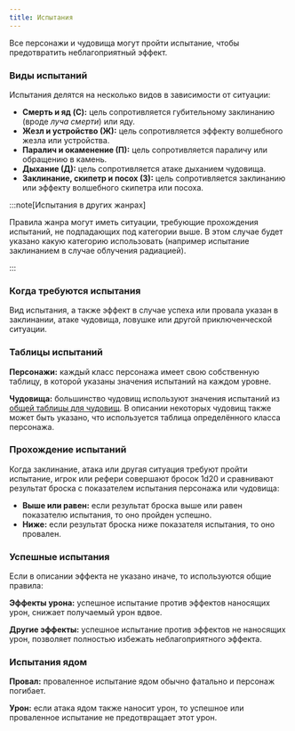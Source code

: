 ```yaml
---
title: Испытания
---
```


Все персонажи и чудовища могут пройти испытание, чтобы предотвратить неблагоприятный эффект.

### Виды испытаний

Испытания делятся на несколько видов в зависимости от ситуации:

- **Смерть и яд (C):** цель сопротивляется губительному заклинанию (вроде _луча смерти_) или яду.
- **Жезл и устройство (Ж):** цель сопротивляется эффекту волшебного жезла или устройства.
- **Паралич и окаменение (П):** цель сопротивляется параличу или обращению в камень.
- **Дыхание (Д):** цель сопротивляется атаке дыханием чудовища.
- **Заклинание, скипетр и посох (З):** цель сопротивляется заклинанию или эффекту волшебного скипетра или посоха.

:::note[Испытания в других жанрах]

Правила жанра могут иметь ситуации, требующие прохождения испытаний, не подпадающих под категории выше. В этом случае будет указано какую категорию использовать (например испытание заклинанием в случае облучения радиацией).

:::

### Когда требуются испытания

Вид испытания, а также эффект в случае успеха или провала указан в заклинании, атаке чудовища, ловушке или другой приключенческой ситуации.

### Таблицы испытаний

**Персонажи:** каждый класс персонажа имеет свою собственную таблицу, в которой указаны значения испытаний на каждом уровне.

**Чудовища:** большинство чудовищ используют значения испытаний из [общей таблицы для чудовищ](/adventures/encounters/combat-tables#испытания-чудовищ-в-зависимости-от-кости-здоровья). В описании некоторых чудовищ также может быть указано, что используется таблица определённого класса персонажа.

### Прохождение испытаний

Когда заклинание, атака или другая ситуация требуют пройти испытание, игрок или рефери совершают бросок 1d20 и сравнивают результат броска с показателем испытания персонажа или чудовища:

- **Выше или равен:** если результат броска выше или равен показателю испытания, то оно пройден успешно.
- **Ниже:** если результат броска ниже показателя испытания, то оно провален.

### Успешные испытания

Если в описании эффекта не указано иначе, то используются общие правила:

**Эффекты урона:** успешное испытание против эффектов наносящих урон, снижает получаемый урон вдвое.

**Другие эффекты:** успешное испытание против эффектов не наносящих урон, позволяет полностью избежать неблагоприятного эффекта.

### Испытания ядом

**Провал:** проваленное испытание ядом обычно фатально и персонаж погибает.

**Урон:** если атака ядом также наносит урон, то успешное или проваленное испытание не предотвращает этот урон.
